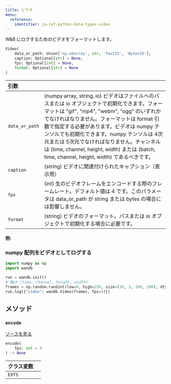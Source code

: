 ---
title: ビデオ
menu:
  reference:
    identifier: ja-ref-python-data-types-video
---

<Card title="View the source code" href="https://www.github.com/wandb/wandb/tree/637bddf198525810add5804059001b1b319d6ad1/wandb/sdk/data_types/video.py#L49-L251" icon="github"/>

W&B にログするためのビデオをフォーマットします。

```python
Video(
    data_or_path: Union['np.ndarray', str, 'TextIO', 'BytesIO'],
    caption: Optional[str] = None,
    fps: Optional[int] = None,
    format: Optional[str] = None
)
```

| 引数 |  |
| :--- | :--- |
|  `data_or_path` |  (numpy array, string, io) ビデオはファイルへのパスまたは io オブジェクトで初期化できます。フォーマットは "gif", "mp4", "webm", "ogg" のいずれかでなければなりません。フォーマットは format 引数で指定する必要があります。ビデオは numpy テンソルでも初期化できます。numpy テンソルは 4次元または 5次元でなければなりません。チャンネルは (time, channel, height, width) または (batch, time, channel, height, width) であるべきです。 |
|  `caption` |  (string) ビデオに関連付けられたキャプション（表示用） |
|  `fps` |  (int) 生のビデオフレームをエンコードする際のフレームレート。デフォルト値は 4 です。このパラメータは data_or_path が string または bytes の場合には影響しません。 |
|  `format` |  (string) ビデオのフォーマット。パスまたは io オブジェクトで初期化する場合に必要です。 |

#### 例:

### numpy 配列をビデオとしてログする

```python
import numpy as np
import wandb

run = wandb.init()
# 軸は (time, channel, height, width)
frames = np.random.randint(low=0, high=256, size=(10, 3, 100, 100), dtype=np.uint8)
run.log({"video": wandb.Video(frames, fps=4)})
```

## メソッド

### `encode`

[ソースを見る](https://www.github.com/wandb/wandb/tree/637bddf198525810add5804059001b1b319d6ad1/wandb/sdk/data_types/video.py#L140-L179)

```python
encode(
    fps: int = 4
) -> None
```

| クラス変数 |  |
| :--- | :--- |
|  `EXTS`<a id="EXTS"></a> |   |